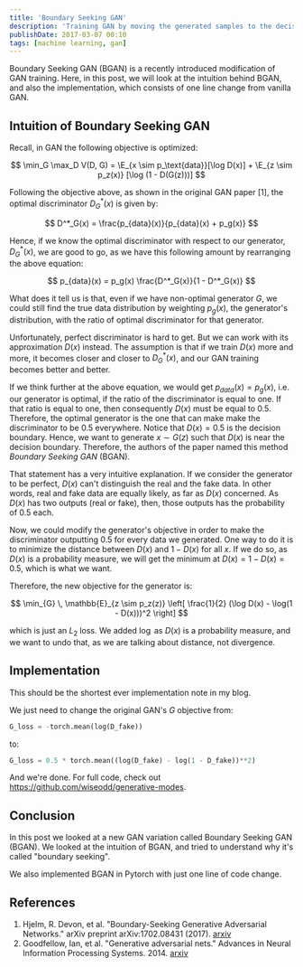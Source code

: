 ```yaml
---
title: 'Boundary Seeking GAN'
description: 'Training GAN by moving the generated samples to the decision boundary.'
publishDate: 2017-03-07 00:10
tags: [machine learning, gan]
---
```



Boundary Seeking GAN (BGAN) is a recently introduced modification of GAN training. Here, in this post, we will look at the intuition behind BGAN, and also the implementation, which consists of one line change from vanilla GAN.

## Intuition of Boundary Seeking GAN

Recall, in GAN the following objective is optimized:

$$
    \min_G \max_D V(D, G) = \E_{x \sim p_\text{data}}[\log D(x)] + \E_{z \sim p_z(x)} [\log (1 - D(G(z)))]
$$

Following the objective above, as shown in the original GAN paper [1], the optimal discriminator $D^*_G(x)$ is given by:

$$
D^*_G(x) = \frac{p_{data}(x)}{p_{data}(x) + p_g(x)}
$$

Hence, if we know the optimal discriminator with respect to our generator, $D^*_G(x)$, we are good to go, as we have this following amount by rearranging the above equation:

$$
p_{data}(x) = p_g(x) \frac{D^*_G(x)}{1 - D^*_G(x)}
$$

What does it tell us is that, even if we have non-optimal generator $G$, we could still find the true data distribution by weighting $p_g(x)$, the generator's distribution, with the ratio of optimal discriminator for that generator.

Unfortunately, perfect discriminator is hard to get. But we can work with its approximation $D(x)$ instead. The assumption is that if we train $D(x)$ more and more, it becomes closer and closer to $D^*_G(x)$, and our GAN training becomes better and better.

If we think further at the above equation, we would get $p_{data}(x) = p_g(x)$, i.e. our generator is optimal, if the ratio of the discriminator is equal to one. If that ratio is equal to one, then consequently $D(x)$ must be equal to $0.5$. Therefore, the optimal generator is the one that can make make the discriminator to be $0.5$ everywhere. Notice that $D(x) = 0.5$ is the decision boundary. Hence, we want to generate $x \sim G(z)$ such that $D(x)$ is near the decision boundary. Therefore, the authors of the paper named this method _Boundary Seeking GAN_ (BGAN).

That statement has a very intuitive explanation. If we consider the generator to be perfect, $D(x)$ can't distinguish the real and the fake data. In other words, real and fake data are equally likely, as far as $D(x)$ concerned. As $D(x)$ has two outputs (real or fake), then, those outputs has the probability of $0.5$ each.

Now, we could modify the generator's objective in order to make the discriminator outputting $0.5$ for every data we generated. One way to do it is to minimize the distance between $D(x)$ and $1 - D(x)$ for all $x$. If we do so, as $D(x)$ is a probability measure, we will get the minimum at $D(x) = 1 - D(x) = 0.5$, which is what we want.

Therefore, the new objective for the generator is:

$$
\min_{G} \, \mathbb{E}_{z \sim p_z(z)} \left[ \frac{1}{2} (\log D(x) - \log(1 - D(x)))^2 \right]
$$

which is just an $L_2$ loss. We added $\log$ as $D(x)$ is a probability measure, and we want to undo that, as we are talking about distance, not divergence.

## Implementation

This should be the shortest ever implementation note in my blog.

We just need to change the original GAN's $G$ objective from:

```python
G_loss = -torch.mean(log(D_fake))
```

to:

```python
G_loss = 0.5 * torch.mean((log(D_fake) - log(1 - D_fake))**2)
```

And we're done. For full code, check out https://github.com/wiseodd/generative-modes.

## Conclusion

In this post we looked at a new GAN variation called Boundary Seeking GAN (BGAN). We looked at the intuition of BGAN, and tried to understand why it's called "boundary seeking".

We also implemented BGAN in Pytorch with just one line of code change.

## References

1. Hjelm, R. Devon, et al. "Boundary-Seeking Generative Adversarial Networks." arXiv preprint arXiv:1702.08431 (2017). [arxiv](https://arxiv.org/abs/1702.08431)
2. Goodfellow, Ian, et al. "Generative adversarial nets." Advances in Neural Information Processing Systems. 2014. [arxiv](http://papers.nips.cc/paper/5423-generative-adversarial-nets.pdf)
